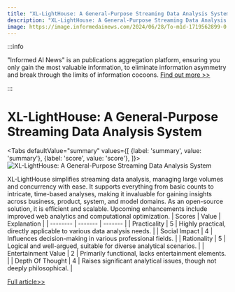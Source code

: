 ```yaml
---
title: "XL-LightHouse: A General-Purpose Streaming Data Analysis System"
description: "XL-LightHouse: A General-Purpose Streaming Data Analysis System"
image: https://image.informedainews.com/2024/06/28/To-m1d-1719562899-0.jpg
---
```



:::info

"Informed AI News" is an publications aggregation platform, ensuring you only gain the most valuable information, to eliminate information asymmetry and break through the limits of information cocoons.  [Find out more >>](/)

:::

# XL-LightHouse: A General-Purpose Streaming Data Analysis System


<Tabs
	defaultValue="summary"
	values={[
	{label: 'summary', value: 'summary'},
	{label: 'score', value: 'score'},
]}>
<TabItem value="summary">
<img
  src="https://image.informedainews.com/2024/06/28/To-m1d-1719562899-0.jpg"
  alt="XL-LightHouse: A General-Purpose Streaming Data Analysis System"
/>



XL-LightHouse simplifies streaming data analysis, managing large volumes and concurrency with ease. It supports everything from basic counts to intricate, time-based analyses, making it invaluable for gaining insights across business, product, system, and model domains. As an open-source solution, it is efficient and scalable. Upcoming enhancements include improved web analytics and computational optimization.
</TabItem>
<TabItem value="score">
	| Scores     | Value   | Explanation |
	| -------- | ------- | ------- |
	| Practicality  | 5    | Highly practical, directly applicable to various data analysis needs.    |
	| Social Impact | 4     | Influences decision-making in various professional fields.    |
	| Rationality    | 5    | Logical and well-argued, suitable for diverse analytical scenarios.    |
	| Entertainment Value    | 2    | Primarily functional, lacks entertainment elements.    |
	| Depth Of Thought    | 4    | Raises significant analytical issues, though not deeply philosophical.    |
</TabItem>
</Tabs>

[Full article>>](https://github.com/ruanyf/weekly/issues/4727)
